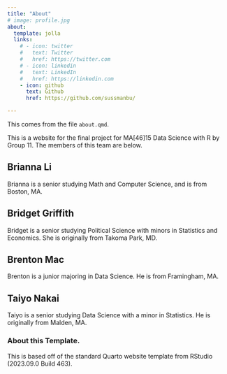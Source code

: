 ```yaml
---
title: "About"
# image: profile.jpg
about:
  template: jolla
  links:
    # - icon: twitter
    #   text: Twitter
    #   href: https://twitter.com
    # - icon: linkedin
    #   text: LinkedIn
    #   href: https://linkedin.com
    - icon: github
      text: Github
      href: https://github.com/sussmanbu/

---
```



This comes from the file `about.qmd`.

This is a website for the final project for MA[46]15 Data Science with R by Group 11.
The members of this team are below.

## Brianna Li

Brianna is a senior studying Math and Computer Science, and is from Boston, MA.

## Bridget Griffith

Bridget is a senior studying Political Science with minors in Statistics and Economics. She is originally from Takoma Park, MD. 

## Brenton Mac

Brenton is a junior majoring in Data Science. He is from Framingham, MA.

## Taiyo Nakai
Taiyo is a senior studying Data Science with a minor in Statistics. He is originally from Malden, MA.

<!-- Please leave in the information below -->

### About this Template.

This is based off of the standard Quarto website template from RStudio (2023.09.0 Build 463).
